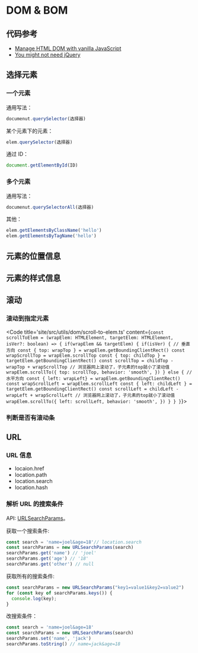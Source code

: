 
# DOM & BOM
## 代码参考
* [Manage HTML DOM with vanilla JavaScript](https://htmldom.dev/)
* [You might not need jQuery](http://youmightnotneedjquery.com/)

## 选择元素
### 一个元素
通用写法：
```js
documenut.querySelector(选择器)
```

某个元素下的元素：
```js
elem.querySelector(选择器)
```

通过 ID：
```js
document.getElementById(ID)
```

### 多个元素
通用写法：
```js
documenut.querySelectorAll(选择器)
```

其他：
```js
elem.getElementsByClassName('hello')
elem.getElementsByTagName('hello')
```

## 元素的位置信息

## 元素的样式信息

## 滚动
### 滚动到指定元素
<Demo>
  <ScrollToElem />
</Demo>

<Code 
  title='site/src/utils/dom/scroll-to-elem.ts'
  content={`const scrollToElem = (wrapElem: HTMLElement, targetElem: HTMLElement, isVer?: boolean) => {
  if(wrapElem && targetElem) {
    if(isVer) { // 垂直方向
      const { top: wrapTop } = wrapElem.getBoundingClientRect()
      const wrapScrollTop = wrapElem.scrollTop
      const { top: childTop } = targetElem.getBoundingClientRect()
      const scrollTop = childTop - wrapTop + wrapScrollTop // 浏览器网上滚动了，子元素的top就小了滚动值
      wrapElem.scrollTo({
        top: scrollTop,
        behavior: 'smooth',
      })
    } else { // 水平方向
      const { left: wrapLeft} = wrapElem.getBoundingClientRect()
      const wrapScrollLeft = wrapElem.scrollLeft
      const { left: childLeft } = targetElem.getBoundingClientRect()
      const scrollLeft = childLeft - wrapLeft + wrapScrollLeft // 浏览器网上滚动了，子元素的top就小了滚动值
      wrapElem.scrollTo({
        left: scrollLeft,
        behavior: 'smooth',
      })
    }
  }
}`}>
</Code>

### 判断是否有滚动条

## URL 
### URL 信息
* locaion.href
* location.path
* location.search
* location.hash

### 解析 URL 的搜索条件
API: [URLSearchParams](https://developer.mozilla.org/en-US/docs/Web/API/URLSearchParams)。

获取一个搜索条件:
```js
const search = 'name=joel&age=18'// location.search
const searchParams = new URLSearchParams(search)
searchParams.get('name') // 'joel'
searchParams.get('age') // '18'
searchParams.get('other') // null
```

获取所有的搜索条件:
```js
const searchParams = new URLSearchParams("key1=value1&key2=value2")
for (const key of searchParams.keys()) {
  console.log(key);
}
```

改搜索条件：
```js
const search = 'name=joel&age=18'
const searchParams = new URLSearchParams(search)
searchParams.set('name', 'jack')
searchParams.toString() // name=jack&age=18
```
